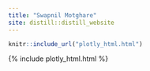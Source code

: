 ```yaml
---
title: "Swapnil Motghare"
site: distill::distill_website
---
```




```r
knitr::include_url("plotly_html.html")
```

{% include plotly_html.html %}